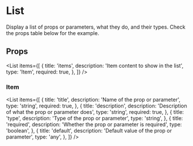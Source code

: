 
# List

Display a list of props or parameters, what they do, and their types. Check the props table below for the example.

## Props

<List
	items={[
		{
			title: 'items',
			description: 'Item content to show in the list',
			type: 'Item',
			required: true,
		},
	]}
/>

### Item

<List
	items={[
		{
			title: 'title',
			description: 'Name of the prop or parameter',
			type: 'string',
			required: true,
		},
		{
			title: 'description',
			description: 'Description of what the prop or parameter does',
			type: 'string',
			required: true,
		},
		{
			title: 'type',
			description: 'Type of the prop or parameter',
			type: 'string',
		},
		{
			title: 'required',
			description: 'Whether the prop or parameter is required',
			type: 'boolean',
		},
		{
			title: 'default',
			description: 'Default value of the prop or parameter',
			type: 'any',
		},
	]}
/>
